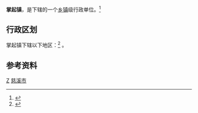 {{中国乡级行政区|33/02/82/104/000}}
'''掌起镇'''，是{{PRC admin/fullname|{{PRC admin/parent|33/02/82/104/000}}}}下辖的一个[[乡镇|乡镇]]级行政单位。<ref>{{PRC admin/ref sgc|{{PRC admin/parent|{{{1|}}}}}}}</ref>

== 行政区划 ==
掌起镇下辖以下地区：<ref>{{PRC admin/ref sgc|{{{1|}}}}}</ref>
{{PRC admin/children|33/02/82/104/000}}。

== 参考资料 ==
{{reflist}}

{{慈溪市行政区划}}
[[Category:慈溪市行政区划|Z]]
[[Category:宁波市乡镇|慈溪市]]